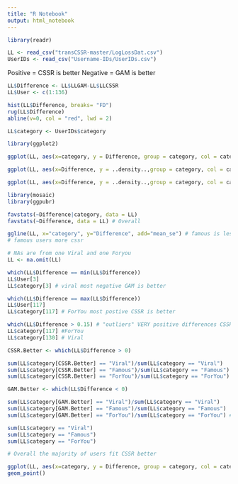 ```yaml
---
title: "R Notebook"
output: html_notebook
---
```



```r
library(readr)

LL <- read_csv("transCSSR-master/LogLossDat.csv")
UserIDs <- read_csv("Username-IDs/UserIDs.csv")
```


Positive = CSSR is better
Negative = GAM is better 

```r
LL$Difference <- LL$LLGAM-LL$LLCSSR
LL$User <- c(1:136)

hist(LL$Difference, breaks= "FD")
rug(LL$Difference)
abline(v=0, col = "red", lwd = 2)
```
```r
LL$category <- UserIDs$category

library(ggplot2)

ggplot(LL, aes(x=category, y = Difference, group = category, col = category)) + geom_boxplot()
```
```r
ggplot(LL, aes(x=Difference, y = ..density..,group = category, col = category)) + geom_density()

ggplot(LL, aes(x=Difference, y = ..density..,group = category, col = category)) + geom_histogram(bins=20) + facet_grid(~category)

```

```r
library(mosaic)
library(ggpubr)

favstats(~Difference|category, data = LL)
favstats(~Difference, data = LL) # Overall

ggline(LL, x="category", y="Difference", add="mean_se") # famous is less negative 
# famous users more cssr

# NAs are from one Viral and one Foryou
LL <- na.omit(LL)

which(LL$Difference == min(LL$Difference))
LL$User[3]
LL$category[3] # viral most negative GAM is better

which(LL$Difference == max(LL$Difference))
LL$User[117]
LL$category[117] # ForYou most postive CSSR is better
```
```r
which(LL$Difference > 0.15) # "outliers" VERY positive differences CSSR Better
LL$category[117] #ForYou
LL$category[130] # Viral
```

```r
CSSR.Better <- which(LL$Difference > 0)

sum(LL$category[CSSR.Better] == "Viral")/sum(LL$category == "Viral")
sum(LL$category[CSSR.Better] == "Famous")/sum(LL$category == "Famous") # mostly Famous users
sum(LL$category[CSSR.Better] == "ForYou")/sum(LL$category == "ForYou")

GAM.Better <- which(LL$Difference < 0)

sum(LL$category[GAM.Better] == "Viral")/sum(LL$category == "Viral")
sum(LL$category[GAM.Better] == "Famous")/sum(LL$category == "Famous") 
sum(LL$category[GAM.Better] == "ForYou")/sum(LL$category == "ForYou") # mostly ForYou users

sum(LL$category == "Viral")
sum(LL$category == "Famous")
sum(LL$category == "ForYou")

# Overall the majority of users fit CSSR better
```

```r
ggplot(LL, aes(x=category, y = Difference, group = category, col = category)) + 
geom_point()
```
```r

```

